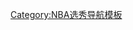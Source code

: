 <noinclude>{{noteTA|G1=NBA}}
</noinclude>{{Navbox
| name  = 2015年NBA选秀
| title = [[2015年NBA選秀]]
| state = {{{state|autocollapse}}}
|listclass = hlist
| groupstyle = text·align: center;

| group1 = 第一轮
| list1 =
* [[卡爾-安東尼·唐斯]]
* [[德安傑洛·羅素]]
* [[賈利爾·歐卡佛]]
* [[克里斯塔普斯·波爾津吉斯]]
* [[马里奥·海佐尼亚]]
* [[威利·考利-斯坦]]
* [[伊曼纽尔·穆迪埃]]
* [[史丹利·強森]]
* [[法蘭克·卡明斯基]]
* [[贾斯蒂斯·温斯洛]]
* [[邁爾斯·透納]]
* [[特雷·莱尔斯]]
* [[德文·布克]]
* [[卡梅隆·佩恩]]
* [[小凯利·乌布雷]]
* [[特里·罗齐尔]]
* [[拉沙德·沃恩]]
* [[山姆·德克尔]]
* [[傑里安·葛蘭特|杰里安·格兰特]]
* [[德隆·萊特]]
* {{link-en|贾斯汀·安德森|Justin Anderson (basketball)}}
* [[鮑比·波提斯]]
* {{link-en|隆达·霍利斯-杰弗森|Rondae Hollis-Jefferson}}
* [[泰厄斯·琼斯]]
* [[贾雷尔·马丁]]
* {{link-en|尼古拉·米卢蒂诺夫|Nikola Milutinov}}
* [[小拉里·南斯]]
* {{link-en|R·J·亨特|R.J. Hunter}}
* [[克里斯·麥卡洛]]
* [[凯文·卢尼]]

| group2 = 第二轮
| list2 =
* [[切迪·奥斯曼]]
* [[蒙特雷斯·哈雷尔]]
* {{link-en|乔丹·米奇|Jordan Mickey}}
* [[安东尼·布朗]]
* [[吉列爾莫·埃爾南戈麥斯]]
* {{link-en|拉基姆·克里斯马斯|Rakeem Christmas}}
* {{link-en|理查恩·福爾摩斯|Richaun Holmes}}
* {{link-en|达伦·希利亚德|Darrun Hilliard}}
* {{link-en|胡安·巴勃罗·瓦莱特|Juan Pablo Vaulet}}
* [[喬許·理察森]]
* {{link-en|帕特·康诺顿|Pat Connaughton}}
* {{link-en|奥利维尔·汉兰|Olivier Hanlan}}
* [[约瑟夫·杨]]
* {{link-en|安德鲁·哈里森|Andrew Harrison (basketball)}}
* {{link-en|马库斯·索顿|Marcus Thornton (basketball, born 1993)}}
* [[诺曼·鲍威尔]]
* [[阿圖拉斯·古代蒂斯]]
* [[达卡里·约翰逊]]
* {{link-en|亞倫·懷特|Aaron White (basketball)}}
* [[马库斯·埃里克松 (篮球运动员)|马库斯·埃里克松]]
* {{link-en|泰勒·哈维|Tyler Harvey (basketball)}}
* {{link-en|萨特南·辛格·巴马拉|Satnam Singh Bhamara}}
* {{link-en|瑟多米尼克·波因特|Sir'Dominic Pointer}}
* {{link-en|丹尼·迪亚兹|Dani Díez}}
* {{link-en|卡迪·拉兰恩|Cady Lalanne}}
* [[布兰登·道森]]
* [[尼古拉·拉蒂切维奇]]
* [[J·P·托克托]]
* {{link-en|迪米特里奥斯·阿格拉瓦尼斯|Dimitrios Agravanis}}
* [[卢卡·米特洛维奇]]

|belowclass = hlist
|below = {{NBA Draft template list}}
}}<noinclude>
{{collapsible option}}
[[Category:NBA选秀导航模板]]
</noinclude>